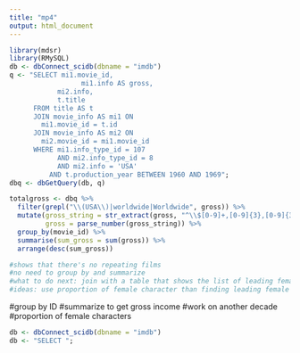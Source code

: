 ```yaml
---
title: "mp4"
output: html_document
---
```

```r
library(mdsr)
library(RMySQL)
db <- dbConnect_scidb(dbname = "imdb")
q <- "SELECT mi1.movie_id, 
			      mi1.info AS gross, 
            mi2.info, 
            t.title
      FROM title AS t
      JOIN movie_info AS mi1 ON
      	mi1.movie_id = t.id
      JOIN movie_info AS mi2 ON 
      	mi2.movie_id = mi1.movie_id
      WHERE mi1.info_type_id = 107
      		AND mi2.info_type_id = 8
      		AND mi2.info = 'USA'
          AND t.production_year BETWEEN 1960 AND 1969";
dbq <- dbGetQuery(db, q)

totalgross <- dbq %>%
  filter(grepl("\\(USA\\)|worldwide|Worldwide", gross)) %>%
  mutate(gross_string = str_extract(gross, "^\\$[0-9]+,[0-9]{3},[0-9]{3}"),
         gross = parse_number(gross_string)) %>%
  group_by(movie_id) %>%
  summarise(sum_gross = sum(gross)) %>%
  arrange(desc(sum_gross)) 

#shows that there's no repeating films
#no need to group by and summarize
#what to do next: join with a table that shows the list of leading female characters
#ideas: use proportion of female character than finding leading female 

```
#group by ID
#summarize to get gross income 
#work on another decade
#proportion of female characters 

```r
db <- dbConnect_scidb(dbname = "imdb")
db <- "SELECT ";
```

